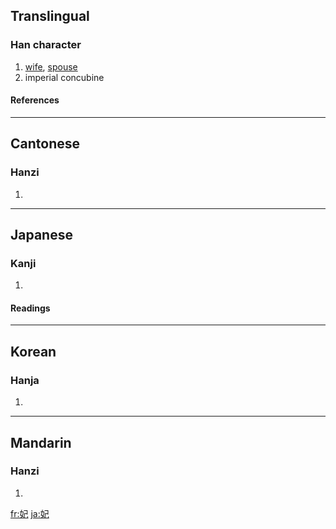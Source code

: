 ==Translingual==
===Han character===
{{Han char|rn=38|rad=女|as=03|sn=6|four=4741<sub>7</sub>|canj=女尸山 (VSU)}}
# [[wife]], [[spouse]]
# imperial concubine
====References====
{{Han ref|kx=0255.220|dkj=06061|hdz=21027.110|uh=5983|ud=22915|bh=A66D|bd=42605}}
----
==Cantonese==
===Hanzi===
{{yue-hanzi|jyut=|y=fei1}}
# {{defn|Cantonese}}
----
==Japanese==
===Kanji===
{{ja-kanji|grade=c|rs=女03}}
# {{defn|Japanese}} 
====Readings====
{{ja-readings|on=[[ひ]] (hi), [[はい]] (hai)|kun=[[きさき]] (kisaki)}}
----
==Korean==
===Hanja===
{{ko-hanja|hangeul=[[비]], [[바]]|rv=bi, b|mr=pi, p}}
# {{defn|Korean}}
----
==Mandarin==
===Hanzi===
{{cmn-hanzi|pin=[[fēi]] ([[fei1]])|wg=fei<sup>1</sup>}}
# {{defn|Mandarin}}

[[fr:妃]]
[[ja:妃]]